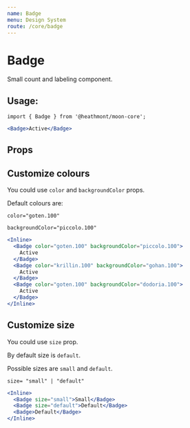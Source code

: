 ```yaml
---
name: Badge
menu: Design System
route: /core/badge
---
```


# Badge

Small count and labeling component.

## Usage:

```
import { Badge } from '@heathmont/moon-core';
```

```jsx react-live
<Badge>Active</Badge>
```

## Props

## Customize colours

You could use `color` and `backgroundColor` props.

Default colours are:

```
color="goten.100"

backgroundColor="piccolo.100"
```

```jsx react-live
<Inline>
  <Badge color="goten.100" backgroundColor="piccolo.100">
    Active
  </Badge>
  <Badge color="krillin.100" backgroundColor="gohan.100">
    Active
  </Badge>
  <Badge color="goten.100" backgroundColor="dodoria.100">
    Active
  </Badge>
</Inline>
```

## Customize size

You could use `size` prop.

By default size is `default`.

Possible sizes are `small` and `default`.

```
size= "small" | "default"

```

```jsx react-live
<Inline>
  <Badge size="small">Small</Badge>
  <Badge size="default">Default</Badge>
  <Badge>Default</Badge>
</Inline>
```
